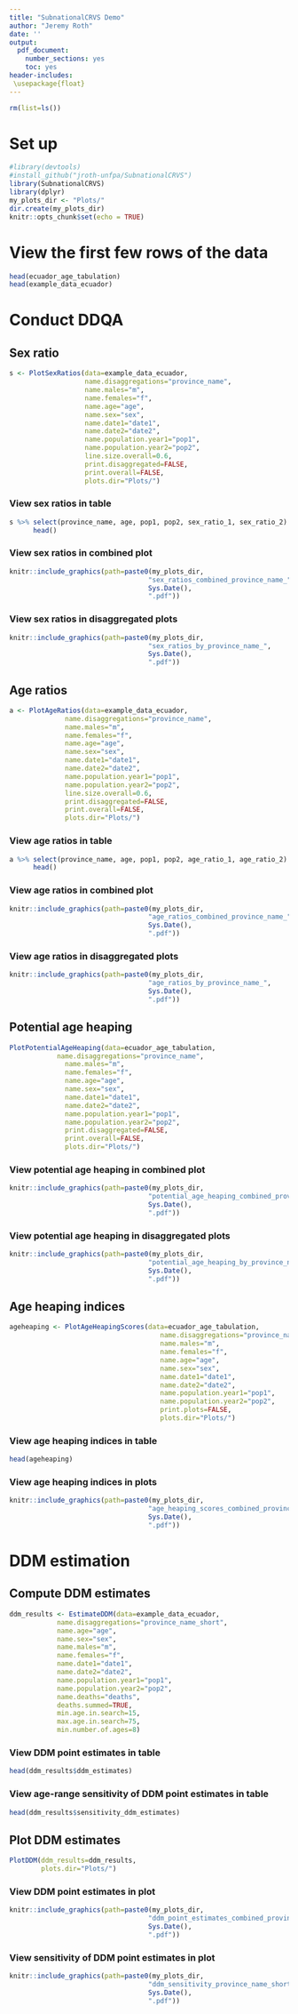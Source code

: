 ```yaml
---
title: "SubnationalCRVS Demo"
author: "Jeremy Roth"
date: ''
output:
  pdf_document:
    number_sections: yes
    toc: yes
header-includes:
 \usepackage{float}
---
```


```r
rm(list=ls())
```

# Set up
```r
#library(devtools)
#install_github("jroth-unfpa/SubnationalCRVS")
library(SubnationalCRVS)
library(dplyr)
my_plots_dir <- "Plots/"
dir.create(my_plots_dir)
knitr::opts_chunk$set(echo = TRUE)
```

# View the first few rows of the data
```r
head(ecuador_age_tabulation)
head(example_data_ecuador)
```

# Conduct DDQA
## Sex ratio
```r
s <- PlotSexRatios(data=example_data_ecuador,
                   name.disaggregations="province_name",
                   name.males="m",
                   name.females="f",
                   name.age="age",
                   name.sex="sex",
                   name.date1="date1",
                   name.date2="date2",
                   name.population.year1="pop1",
                   name.population.year2="pop2",
                   line.size.overall=0.6,
                   print.disaggregated=FALSE,
                   print.overall=FALSE,
                   plots.dir="Plots/")
```
### View sex ratios in table
```r
s %>% select(province_name, age, pop1, pop2, sex_ratio_1, sex_ratio_2) %>%
      head()
```

### View sex ratios in combined plot 
```r
knitr::include_graphics(path=paste0(my_plots_dir,
                                   "sex_ratios_combined_province_name_",
                                   Sys.Date(),
                                   ".pdf"))
```

### View sex ratios in disaggregated plots
```r
knitr::include_graphics(path=paste0(my_plots_dir,
                                   "sex_ratios_by_province_name_",
                                   Sys.Date(),
                                   ".pdf"))
```

## Age ratios
```r
a <- PlotAgeRatios(data=example_data_ecuador,
              name.disaggregations="province_name",
              name.males="m",
              name.females="f",
              name.age="age",
              name.sex="sex",
              name.date1="date1",
              name.date2="date2",
              name.population.year1="pop1",
              name.population.year2="pop2",
              line.size.overall=0.6,
              print.disaggregated=FALSE,
              print.overall=FALSE,
              plots.dir="Plots/")
```
### View age ratios in table
```r
a %>% select(province_name, age, pop1, pop2, age_ratio_1, age_ratio_2) %>%
      head()
```
### View age ratios in combined plot
```r
knitr::include_graphics(path=paste0(my_plots_dir,
                                   "age_ratios_combined_province_name_",
                                   Sys.Date(),
                                   ".pdf"))

```

### View age ratios in disaggregated plots
```r
knitr::include_graphics(path=paste0(my_plots_dir,
                                   "age_ratios_by_province_name_",
                                   Sys.Date(),
                                   ".pdf"))

```

## Potential age heaping
```r
PlotPotentialAgeHeaping(data=ecuador_age_tabulation,
            name.disaggregations="province_name",
              name.males="m",
              name.females="f",
              name.age="age",
              name.sex="sex",
              name.date1="date1",
              name.date2="date2",
              name.population.year1="pop1",
              name.population.year2="pop2",
              print.disaggregated=FALSE,
              print.overall=FALSE,
              plots.dir="Plots/")
```

### View potential age heaping in combined plot
```r
knitr::include_graphics(path=paste0(my_plots_dir,
                                   "potential_age_heaping_combined_province_name_",
                                   Sys.Date(),
                                   ".pdf"))

```

### View potential age heaping in disaggregated plots
```r
knitr::include_graphics(path=paste0(my_plots_dir,
                                   "potential_age_heaping_by_province_name_",
                                   Sys.Date(),
                                   ".pdf"))

```


## Age heaping indices
```r
ageheaping <- PlotAgeHeapingScores(data=ecuador_age_tabulation,
                                      name.disaggregations="province_name_short",
                                      name.males="m",
                                      name.females="f",
                                      name.age="age",
                                      name.sex="sex",
                                      name.date1="date1",
                                      name.date2="date2",
                                      name.population.year1="pop1",
                                      name.population.year2="pop2",
                                      print.plots=FALSE,
                                      plots.dir="Plots/")
```
### View age heaping indices in table
```r
head(ageheaping)
```
### View age heaping indices in plots
```r
knitr::include_graphics(path=paste0(my_plots_dir,
                                   "age_heaping_scores_combined_province_name_short_",
                                   Sys.Date(),
                                   ".pdf"))
```

# DDM estimation
## Compute DDM estimates
```r
ddm_results <- EstimateDDM(data=example_data_ecuador, 
            name.disaggregations="province_name_short",
            name.age="age",
            name.sex="sex",
            name.males="m",
            name.females="f",
            name.date1="date1",
            name.date2="date2",
            name.population.year1="pop1",
            name.population.year2="pop2",
            name.deaths="deaths",
            deaths.summed=TRUE,
            min.age.in.search=15,
            max.age.in.search=75,
            min.number.of.ages=8)
```

### View DDM point estimates in table 
```r
head(ddm_results$ddm_estimates)
```

### View age-range sensitivity of DDM point estimates in table 
```r
head(ddm_results$sensitivity_ddm_estimates)
```

## Plot DDM estimates
```r
PlotDDM(ddm_results=ddm_results,
        plots.dir="Plots/")
```

### View DDM point estimates in plot
```r
knitr::include_graphics(path=paste0(my_plots_dir,
                                   "ddm_point_estimates_combined_province_name_short_",
                                   Sys.Date(),
                                   ".pdf"))
```

### View sensitivity of DDM point estimates in plot
```r
knitr::include_graphics(path=paste0(my_plots_dir,
                                   "ddm_sensitivity_province_name_short_",
                                   Sys.Date(),
                                   ".pdf"))
```



